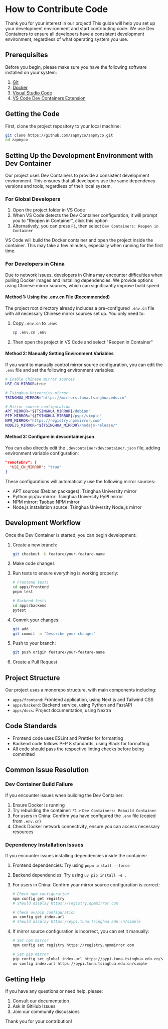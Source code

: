 # How to Contribute Code

Thank you for your interest in our project! This guide will help you set up your development environment and start contributing code. We use Dev Containers to ensure all developers have a consistent development environment, regardless of what operating system you use.

## Prerequisites

Before you begin, please make sure you have the following software installed on your system:

1. [Git](https://git-scm.com/downloads)
2. [Docker](https://www.docker.com/products/docker-desktop/)
3. [Visual Studio Code](https://code.visualstudio.com/)
4. [VS Code Dev Containers Extension](https://marketplace.visualstudio.com/items?itemName=ms-vscode-remote.remote-containers)

## Getting the Code

First, clone the project repository to your local machine:

```bash
git clone https://github.com/zapmyco/zapmyco.git
cd zapmyco
```

## Setting Up the Development Environment with Dev Container

Our project uses Dev Containers to provide a consistent development environment. This ensures that all developers use the same dependency versions and tools, regardless of their local system.

### For Global Developers

1. Open the project folder in VS Code
2. When VS Code detects the Dev Container configuration, it will prompt you to "Reopen in Container", click this option
3. Alternatively, you can press `F1`, then select `Dev Containers: Reopen in Container`

VS Code will build the Docker container and open the project inside the container. This may take a few minutes, especially when running for the first time.

### For Developers in China

Due to network issues, developers in China may encounter difficulties when pulling Docker images and installing dependencies. We provide options using Chinese mirror sources, which can significantly improve build speed.

#### Method 1: Using the .env.cn File (Recommended)

The project root directory already includes a pre-configured `.env.cn` file with all necessary Chinese mirror sources set up. You only need to:

1. Copy `.env.cn` to `.env`:

   ```bash
   cp .env.cn .env
   ```

2. Then open the project in VS Code and select "Reopen in Container"

#### Method 2: Manually Setting Environment Variables

If you want to manually control mirror source configuration, you can edit the `.env` file and set the following environment variables:

```bash
# Enable Chinese mirror sources
USE_CN_MIRROR=true

# Tsinghua University mirror
TSINGHUA_MIRROR="https://mirrors.tuna.tsinghua.edu.cn"

# Mirror source configuration
APT_MIRROR="${TSINGHUA_MIRROR}/debian"
PIP_MIRROR="${TSINGHUA_MIRROR}/pypi/simple"
NPM_MIRROR="https://registry.npmmirror.com"
NODEJS_MIRROR="${TSINGHUA_MIRROR}/nodejs-release/"
```

#### Method 3: Configure in devcontainer.json

You can also directly edit the `.devcontainer/devcontainer.json` file, adding environment variable configuration:

```json
"remoteEnv": {
  "USE_CN_MIRROR": "true"
}
```

These configurations will automatically use the following mirror sources:

- APT sources (Debian packages): Tsinghua University mirror
- Python pip/uv mirror: Tsinghua University PyPI mirror
- NPM mirror: Taobao NPM mirror
- Node.js installation source: Tsinghua University Node.js mirror

## Development Workflow

Once the Dev Container is started, you can begin development:

1. Create a new branch:

   ```bash
   git checkout -b feature/your-feature-name
   ```

2. Make code changes

3. Run tests to ensure everything is working properly:

   ```bash
   # Frontend tests
   cd apps/frontend
   pnpm test

   # Backend tests
   cd apps/backend
   pytest
   ```

4. Commit your changes:

   ```bash
   git add .
   git commit -m "Describe your changes"
   ```

5. Push to your branch:

   ```bash
   git push origin feature/your-feature-name
   ```

6. Create a Pull Request

## Project Structure

Our project uses a monorepo structure, with main components including:

- `apps/frontend`: Frontend application, using Next.js and Tailwind CSS
- `apps/backend`: Backend service, using Python and FastAPI
- `apps/docs`: Project documentation, using Nextra

## Code Standards

- Frontend code uses ESLint and Prettier for formatting
- Backend code follows PEP 8 standards, using Black for formatting
- All code should pass the respective linting checks before being committed

## Common Issue Resolution

### Dev Container Build Failure

If you encounter issues when building the Dev Container:

1. Ensure Docker is running
2. Try rebuilding the container: `F1` > `Dev Containers: Rebuild Container`
3. For users in China: Confirm you have configured the `.env` file (copied from `.env.cn`)
4. Check Docker network connectivity, ensure you can access necessary resources

### Dependency Installation Issues

If you encounter issues installing dependencies inside the container:

1. Frontend dependencies: Try using `pnpm install --force`
2. Backend dependencies: Try using `uv pip install -e .`
3. For users in China: Confirm your mirror source configuration is correct:

   ```bash
   # Check npm configuration
   npm config get registry
   # Should display https://registry.npmmirror.com

   # Check uv/pip configuration
   uv config get index.url
   # Should display https://pypi.tuna.tsinghua.edu.cn/simple
   ```

4. If mirror source configuration is incorrect, you can set it manually:

   ```bash
   # Set npm mirror
   npm config set registry https://registry.npmmirror.com

   # Set pip mirror
   pip config set global.index-url https://pypi.tuna.tsinghua.edu.cn/simple
   uv config index.url https://pypi.tuna.tsinghua.edu.cn/simple
   ```

## Getting Help

If you have any questions or need help, please:

1. Consult our documentation
2. Ask in GitHub Issues
3. Join our community discussions

Thank you for your contribution!
